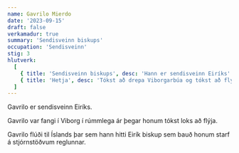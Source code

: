 ```yaml
---
name: Gavrilo Mierdo
date: '2023-09-15'
draft: false
verkamadur: true
summary: 'Sendisveinn biskups'
occupation: 'Sendisveinn'
stig: 3
hlutverk:
  [
    { title: 'Sendisveinn biskups', desc: 'Hann er sendisveinn Eiríks' },
    { title: 'Hetja', desc: 'Tókst að drepa Viborgarbúa og tókst að flýja borgina' },
  ]
---
```


Gavrilo er sendisveinn Eiríks.

Gavrilo var fangi í Viborg í rúmmlega ár þegar honum tókst loks að flýja.

Gavrilo flúði til Íslands þar sem hann hitti
Eirík biskup sem bauð honum starf á stjórnstöðvum reglunnar.
